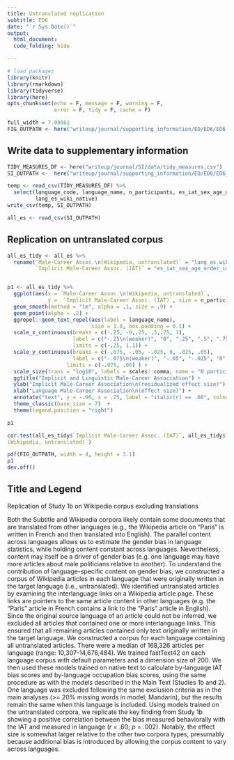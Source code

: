 ```yaml
---
title: Untranslated replication
subtitle: ED6
date: "`r Sys.Date()`"
output:
  html_document:
  code_folding: hide

---
```



```r
# load packages
library(knitr)
library(rmarkdown)
library(tidyverse)
library(here)
opts_chunk$set(echo = F, message = F, warning = F,
               error = F, tidy = F, cache = F)
```

```r
full_width = 7.08661
FIG_OUTPATH <- here("writeup/journal/supporting_information/ED/ED6/ED6.pdf")

```

## Write data to supplementary information

```r
TIDY_MEASURES_DF <- here("writeup/journal/SI/data/tidy_measures.csv")
SI_OUTPATH <-  here("writeup/journal/supporting_information/ED/ED6/ED6_data.csv")

temp <- read_csv(TIDY_MEASURES_DF) %>%
  select(language_code, language_name, n_participants, es_iat_sex_age_order_implicit_resid,
         lang_es_wiki_native)  
write_csv(temp, SI_OUTPATH)

all_es <- read_csv(SI_OUTPATH)
```


## Replication on untranslated corpus

```r
all_es_tidy <- all_es %>%
  rename(`Male-Career Assoc.\n(Wikipedia, untranslated)` = "lang_es_wiki_native",
         `Implicit Male-Career Assoc. (IAT)` = "es_iat_sex_age_order_implicit_resid")


p1 <- all_es_tidy %>%
  ggplot(aes(x = `Male-Career Assoc.\n(Wikipedia, untranslated)`, 
             y =  `Implicit Male-Career Assoc. (IAT)`, size = n_participants)) +
  geom_smooth(method = "lm", alpha = .1, size = .9) +
  geom_point(alpha = .2) +
  ggrepel::geom_text_repel(aes(label = language_name), 
                           size = 1.8, box.padding = 0.1) + 
  scale_x_continuous(breaks = c(-.25, -0,.25, .5,.75, 1), 
                     label = c("-.25\n(weaker)", "0", ".25", ".5", ".75", "1\n(stronger)"),
                     limits = c(-.25, 1.1)) +
  scale_y_continuous(breaks = c(-.075, -.05, -.025, 0, .025, .05), 
                     label = c("-.075\n(weaker)", "-.05", "-.025", "0", ".025", ".05\n(stronger)"),
                   limits = c(-.075, .05) ) +
  scale_size(trans = "log10", labels = scales::comma, name = "N participants") +
  ggtitle("Implicit and Linguistic Male-Career Association") +
  ylab("Implicit Male-Career Association\n(residualized effect size)") +
  xlab("Language Male-Career Association\n(effect size)") +
  annotate("text", y = -.06, x = .75, label = "italic(r) == .60", color = "red", parse = T) +
  theme_classic(base_size = 7)  +
  theme(legend.position = "right")

p1

cor.test(all_es_tidy$`Implicit Male-Career Assoc. (IAT)`, all_es_tidy$`Male-Career Assoc.
(Wikipedia, untranslated)`)

```


```r
pdf(FIG_OUTPATH, width = 4, height = 3.1)
p1
dev.off()
```

## Title and Legend 

Replication of Study 1b on Wikipedia corpus excluding translations

Both the Subtitle and Wikipedia corpora likely contain some documents that are translated from other languages (e.g., the Wikipedia article on "Paris" is written in French and then translated into English). The parallel content across languages allows us to estimate the gender bias in language statistics, while holding content constant across languages. Nevertheless, content may itself be a driver of gender bias (e.g. one language may have more articles about male politicians relative to another).  To understand the contribution of language-specific content on gender bias, we constructed a corpus of Wikipedia articles in each language that were originally written in the target language (i.e., untranslated). We identified untranslated articles by examining the interlanguage links on a Wikipedia article page. These links are pointers to the same article content in other languages (e.g. the "Paris" article in French contains a link to the "Paris" article in English). Since the original source language of an article could not be inferred, we excluded all articles that contained one or more interlanguage links. This ensured that all remaining articles contained only text originally written in the target language. We constructed a corpus for each language containing all untranslated articles. There were a median of 168,326 articles per language (range: 10,307-14,676,484). We trained fastText42 on each language corpus with default parameters and a dimension size of 200. We then used these models trained on native text to calculate by-language IAT bias scores and by-language occupation bias scores, using the same procedure as with the models described in the Main Text (Studies 1b and 2).  One language was excluded following the same exclusion criteria as in the main analyses (>= 20% missing words in model; Mandarin), but the results remain the same  when this language is included. Using models trained on the untranslated corpora, we replicate the key finding from Study 1b showing a positive correlation between the bias measured behaviorally with the IAT and measured in language (_r_ = .60; _p_ = .002). Notably, the effect size is somewhat larger relative to the other two corpora types, presumably because additional bias is introduced by allowing the corpus content to vary across languages. 
